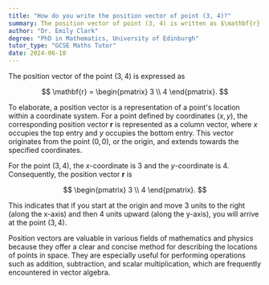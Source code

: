 ```yaml
---
title: "How do you write the position vector of point (3, 4)?"
summary: The position vector of point (3, 4) is written as $\mathbf{r} = \begin{pmatrix} 3 \\ 4 \end{pmatrix}$.
author: "Dr. Emily Clark"
degree: "PhD in Mathematics, University of Edinburgh"
tutor_type: "GCSE Maths Tutor"
date: 2024-06-10
---
```


The position vector of the point $(3, 4)$ is expressed as 

$$
\mathbf{r} = \begin{pmatrix} 3 \\ 4 \end{pmatrix}.
$$

To elaborate, a position vector is a representation of a point's location within a coordinate system. For a point defined by coordinates $(x, y)$, the corresponding position vector $\mathbf{r}$ is represented as a column vector, where $x$ occupies the top entry and $y$ occupies the bottom entry. This vector originates from the point $(0, 0)$, or the origin, and extends towards the specified coordinates.

For the point $(3, 4)$, the $x$-coordinate is $3$ and the $y$-coordinate is $4$. Consequently, the position vector $\mathbf{r}$ is 

$$
\begin{pmatrix} 3 \\ 4 \end{pmatrix}.
$$ 

This indicates that if you start at the origin and move $3$ units to the right (along the x-axis) and then $4$ units upward (along the y-axis), you will arrive at the point $(3, 4)$.

Position vectors are valuable in various fields of mathematics and physics because they offer a clear and concise method for describing the locations of points in space. They are especially useful for performing operations such as addition, subtraction, and scalar multiplication, which are frequently encountered in vector algebra.
    
